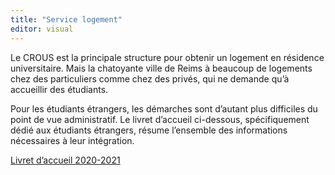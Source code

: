 ```yaml
---
title: "Service logement"
editor: visual
---
```


Le CROUS est la principale structure pour obtenir un logement en résidence universitaire. Mais la chatoyante ville de Reims à beaucoup de logements chez des particuliers comme chez des privés, qui ne demande qu'à accueillir des étudiants.

Pour les étudiants étrangers, les démarches sont d'autant plus difficiles du point de vue administratif. Le livret d'accueil ci-dessous, spécifiquement dédié aux étudiants étrangers, résume l'ensemble des informations nécessaires à leur intégration.

[Livret d'accueil 2020-2021](http://mastersep.fr/wp-content/uploads/2021/01/Livret_dacceuil_des_etudiants_etrangers_livrable.pdf)
